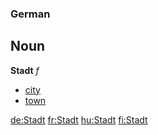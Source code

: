 ===German===
==Noun==
'''Stadt''' ''f''
*[[city]]
*[[town]]

[[de:Stadt]]
[[fr:Stadt]]
[[hu:Stadt]]
[[fi:Stadt]]